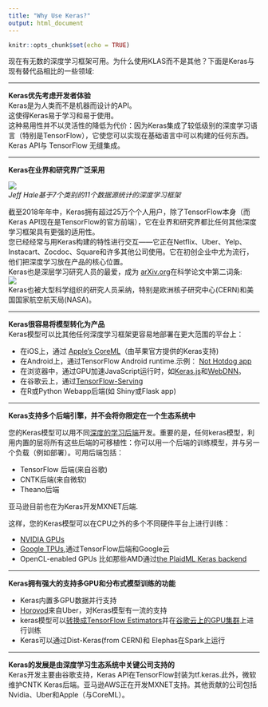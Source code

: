 ```yaml
---
title: "Why Use Keras?"
output: html_document
---
```


```r
knitr::opts_chunk$set(echo = TRUE)
```

现在有无数的深度学习框架可用。为什么使用KLAS而不是其他？下面是Keras与现有替代品相比的一些领域:  

***  

**Keras优先考虑开发者体验**   
  Keras是为人类而不是机器而设计的API。  
  这使得Keras易于学习和易于使用。  
  这种易用性并不以灵活性的降低为代价：因为Keras集成了较低级别的深度学习语言（特别是TensorFlow），它使您可以实现在基础语言中可以构建的任何东西。Keras API与 TensorFlow 无缝集成。  

***  

**Keras在业界和研究界广泛采用**
  
![](dl_frameworks_power_scores.png)  
_Jeff Hale基于7个类别的11个数据源统计的深度学习框架_ 

截至2018年年中，Keras拥有超过25万个个人用户，除了TensorFlow本身（而Keras API现在是TensorFlow的官方前端），它在业界和研究界都比任何其他深度学习框架具有更强的适用性。  
您已经经常与用Keras构建的特性进行交互——它正在Netflix、Uber、Yelp、Instacart、Zocdoc、Square和许多其他公司使用。它在初创企业中尤为流行，他们把深度学习放在产品的核心位置。  
Keras也是深层学习研究人员的最爱，成为 [arXiv.org](https://arxiv.org/archive/cs)在科学论文中第二词条:  
![](arxiv-mentions.png)  
Keras也被大型科学组织的研究人员采纳，特别是欧洲核子研究中心(CERN)和美国国家航空航天局(NASA)。  

***

**Keras很容易将模型转化为产品**  
  Keras模型可以比其他任何深度学习框架更容易地部署在更大范围的平台上：  
  
  + 在iOS上，通过 [Apple's CoreML](https://developer.apple.com/documentation/coreml)（由苹果官方提供的Keras支持)
  + 在Android上，通过TensorFlow Android runtime.示例： [Not Hotdog app](https://medium.com/@timanglade/how-hbos-silicon-valley-built-not-hotdog-with-mobile-tensorflow-keras-react-native-ef03260747f3)  
  + 在浏览器中，通过GPU加速JavaScript运行时，如[Keras.js](https://transcranial.github.io/keras-js/#/)和[WebDNN](https://mil-tokyo.github.io/webdnn/)。  
  + 在谷歌云上，通过[TensorFlow-Serving](https://www.tensorflow.org/serving/)   
  + 在R或Python Webapp后端(如 Shiny或Flask app)  

***

**Keras支持多个后端引擎，并不会将你限定在一个生态系统中**  
  
您的Keras模型可以用不同[深度的学习后端](https://keras.rstudio.com/articles/backend.html)开发。重要的是，任何keras模型，利用内置的层将所有这些后端的可移植性：你可以用一个后端的训练模型，并与另一个负载（例如部署）。可用后端包括：  

  + TensorFlow 后端(来自谷歌)  
  + CNTK后端(来自微软)  
  + Theano后端  

亚马逊目前也在为Keras开发MXNET后端.  

这样，您的Keras模型可以在CPU之外的多个不同硬件平台上进行训练： 

  + [NVIDIA GPUs](https://developer.nvidia.com/deep-learning)  
  + [Google TPUs](https://cloud.google.com/tpu/),通过TensorFlow后端和Google云  
  + OpenCL-enabled GPUs 比如那些AMD通过[the PlaidML Keras backend](https://github.com/plaidml/plaidml)   

***

**Keras拥有强大的支持多GPU和分布式模型训练的功能**  

  + Keras内置多GPU数据并行支持[](https://keras.rstudio.com/reference/multi_gpu_model.html)  
  + [Horovod](https://github.com/uber/horovod)来自Uber，对Keras模型有一流的支持  
  + keras模型可以[转换成TensorFlow Estimators](https://www.tensorflow.org/versions/master/api_docs/python/tf/keras/estimator/model_to_estimator)并在[谷歌云上的GPU集群](https://cloud.google.com/solutions/running-distributed-tensorflow-on-compute-engine)上进行训练  
  + Keras可以通过Dist-Keras(from CERN)和 Elephas在Spark上运行  

***  

**Keras的发展是由深度学习生态系统中关键公司支持的**  
Keras开发主要由谷歌支持，Keras API在TensorFlow封装为tf.keras.此外，微软维护CNTK Keras后端。亚马逊AWS正在开发MXNET支持。其他贡献的公司包括Nvidia、Uber和Apple（与CoreML）。  

  